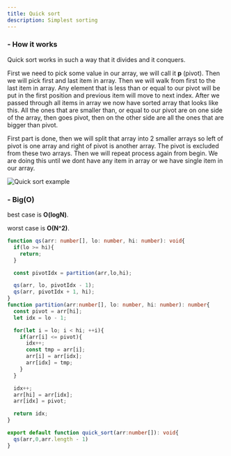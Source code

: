 ```yaml
---
title: Quick sort
description: Simplest sorting
---
```


<h3 className="text-lg font-semibold">- How it works</h3>

Quick sort works in such a way that it divides and it conquers.

First we need to pick some value in our array, we will call it **p** (pivot). Then we will pick first and last item in array. Then we will walk from first to the last item in array. Any element that is less than or equal to our pivot will be put in the first position and previous item will move to next index. After we passed through all items in array we now have sorted array that looks like this. All the ones that are smaller than, or equal to our pivot are on one side of the array, then goes pivot, then on the other side are all the ones that are bigger than pivot.

First part is done, then we will split that array into 2 smaller arrays so left of pivot is one array and right of pivot is another array. The pivot is excluded from these two arrays. Then we will repeat process again from begin. We are doing this until we dont have any item in array or we have single item in our array. 

<img src="/images/algorithms/quick-sort.png" alt="Quick sort example" className="my-6" />

<h3 className="text-lg font-semibold mt-7">- Big(O)</h3> 

best case is **O(logN)**.

worst case is **O(N^2)**.

```ts
function qs(arr: number[], lo: number, hi: number): void{
  if(lo >= hi){
    return;
  }

  const pivotIdx = partition(arr,lo,hi);

  qs(arr, lo, pivotIdx - 1);
  qs(arr, pivotIdx + 1, hi);
}
function partition(arr:number[], lo: number, hi: number): number{
  const pivot = arr[hi];
  let idx = lo - 1;

  for(let i = lo; i < hi; ++i){
    if(arr[i] <= pivot){
      idx++;
      const tmp = arr[i];
      arr[i] = arr[idx];
      arr[idx] = tmp;
    }
  }

  idx++;
  arr[hi] = arr[idx];
  arr[idx] = pivot;

  return idx;
}

export default function quick_sort(arr:number[]): void{
  qs(arr,0,arr.length - 1)
}
```